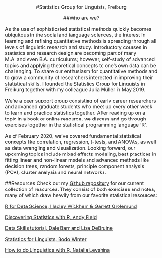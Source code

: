<center><font size = 3>

#Statistics Group for Linguists, Freiburg


##Who are we?
</center>
As the use of sophisticated statistical methods quickly becomes ubiquitous in the social and language sciences, the interest in learning and refining quantitative methods is spreading through all levels of linguistic research and study. Introductory courses in statistics and research design are becoming part of many M.A. and even B.A. curriculums; however, self-study of advanced topics and applying theoretical concepts to one’s own data can be challenging. To share our enthusiasm for quantitative methods and to grow a community of researchers interested in improving their statistical skills, I founded the Statistics Group for Linguists in Freiburg together with my colleague Julia Müller in May 2019.

We're a peer support group consisting of early career researchers and advanced graduate students who meet up every other week to learn and practice statistics together. After reading up on a topic in a book or online resource, we discuss and go through exercises together in the statistical programming language ‘R’. 

As of February 2020, we’ve covered fundamental statistical concepts like correlation, regression, t-tests, and ANOVAs, as well as data wrangling and visualization. Looking forward, our upcoming topics include mixed effects modeling, best practices in fitting linear and non-linear models and advanced methods like decision trees, random forests, principle component analysis (PCA), cluster analysis and neural networks. 


##Resources
Check out my [Github repository](https://github.com/kyla-mcconnell/R_stats) for our current collection of resources. They consist of both exercises and notes, many of which draw heavily from our favorite statistical resources:

[R for Data Science, Hadley Wickham & Garrett Grolemund](https://r4ds.had.co.nz)

[Discovering Statistics with R, Andy Field](https://www.amazon.com/Discovering-Statistics-Using-Andy-Field/dp/1446200469/ref=sr_1_1?crid=CKZWXG1OAWRX&keywords=discovering+statistics+using+r&qid=1574011921&sprefix=discovering+stat%2Caps%2C230&sr=8-1)

[Data Skills tutorial, Dale Barr and Lisa DeBruine](https://gupsych.github.io/data_skills/01_intro.html)

[Statistics for Linguists, Bodo Winter](https://www.crcpress.com/Statistics-for-Linguists-An-Introduction-Using-R/Winter/p/book/9781138056091)

[How to do Linguistics with R, Natalia Levshina](https://benjamins.com/sites/z.195/)

</font>